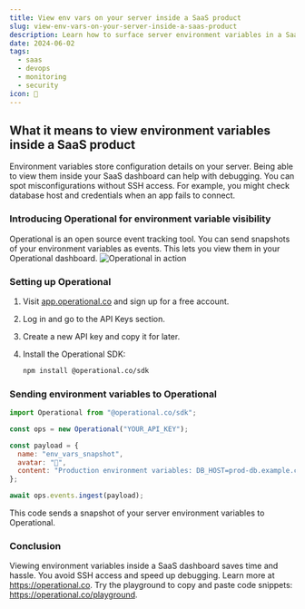 ```yaml
---
title: View env vars on your server inside a SaaS product
slug: view-env-vars-on-your-server-inside-a-saas-product
description: Learn how to surface server environment variables in a SaaS dashboard using Operational for better debugging.
date: 2024-06-02
tags:
  - saas
  - devops
  - monitoring
  - security
icon: 🔑
---
```


## What it means to view environment variables inside a SaaS product

Environment variables store configuration details on your server.
Being able to view them inside your SaaS dashboard can help with debugging.
You can spot misconfigurations without SSH access.
For example, you might check database host and credentials when an app fails to connect.

### Introducing Operational for environment variable visibility

Operational is an open source event tracking tool.
You can send snapshots of your environment variables as events.
This lets you view them in your Operational dashboard.
![Operational in action](https://operational.co/images/misc/ops-usage2.jpg)

### Setting up Operational

1. Visit [app.operational.co](https://app.operational.co) and sign up for a free account.
2. Log in and go to the API Keys section.
3. Create a new API key and copy it for later.
4. Install the Operational SDK:

   ```bash
   npm install @operational.co/sdk
   ```

### Sending environment variables to Operational

```javascript
import Operational from "@operational.co/sdk";

const ops = new Operational("YOUR_API_KEY");

const payload = {
  name: "env_vars_snapshot",
  avatar: "🔑",
  content: "Production environment variables: DB_HOST=prod-db.example.com, DB_USER=admin, SECRET_KEY=secret123"
};

await ops.events.ingest(payload);
```

This code sends a snapshot of your server environment variables to Operational.

### Conclusion

Viewing environment variables inside a SaaS dashboard saves time and hassle.
You avoid SSH access and speed up debugging.
Learn more at https://operational.co.
Try the playground to copy and paste code snippets: https://operational.co/playground.
